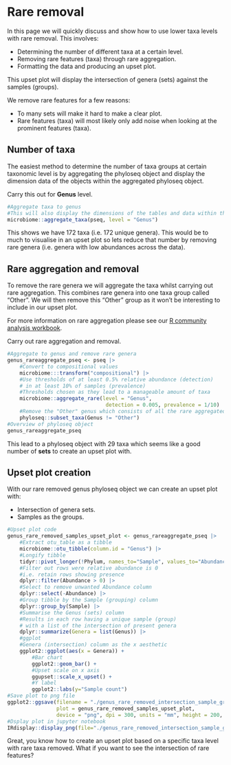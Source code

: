# Rare removal

In this page we will quickly discuss and show how to use lower taxa levels with rare removal.
This involves:

- Determining the number of different taxa at a certain level.
- Removing rare features (taxa) through rare aggregation.
- Formatting the data and producing an upset plot.

This upset plot will display the intersection of genera (sets) against the samples (groups).

We remove rare features for a few reasons:

- To many sets will make it hard to make a clear plot.
- Rare features (taxa) will most likely only add noise when looking at the prominent features (taxa).

## Number of taxa

The easiest method to determine the number of taxa groups at certain taxonomic level is by aggregating the phyloseq object and display the dimension data of the objects within the aggregated phyloseq object.

Carry this out for __Genus__ level.

```r
#Aggregate taxa to genus
#This will also display the dimensions of the tables and data within the phyloseq object
microbiome::aggregate_taxa(pseq, level = "Genus")
```

This shows we have 172 taxa (i.e. 172 unique genera).
This would be to much to visualise in an upset plot so lets reduce that number by removing rare genera (i.e. genera with low abundances across the data).

## Rare aggregation and removal

To remove the rare genera we will aggregate the taxa whilst carrying out rare aggregation.
This combines rare genera into one taxa group called "Other".
We will then remove this "Other" group as it won't be interesting to include in our upset plot.

For more information on rare aggregation please see our [R community analysis workbook](https://neof-workshops.github.io/R_community_whqkt8/Course/11-Taxa_plots.html#aggregateraretaxa).

Carry out rare aggregation and removal.

```r
#Aggregate to genus and remove rare genera
genus_rareaggregate_pseq <- pseq |>
    #Convert to compositional values
    microbiome:::transform("compositional") |>
    #Use thresholds of at least 0.5% relative abundance (detection)
    # in at least 10% of samples (prevalence)
    #Thresholds chosen as they lead to a manageable amount of taxa
    microbiome::aggregate_rare(level = "Genus",
                                detection = 0.005, prevalence = 1/10) |>
    #Remove the "Other" genus which consists of all the rare aggregated taxa
    phyloseq::subset_taxa(Genus != "Other")
#Overview of phyloseq object
genus_rareaggregate_pseq
```

This lead to a phyloseq object with 29 taxa which seems like a good number of __sets__ to create an upset plot with.

## Upset plot creation

With our rare removed genus phyloseq object we can create an upset plot with:

- Intersection of genera sets.
- Samples as the groups.

```r
#Upset plot code
genus_rare_removed_samples_upset_plot <- genus_rareaggregate_pseq |>
    #Extract otu_table as a tibble
    microbiome::otu_tibble(column.id = "Genus") |>
    #Longify tibble
    tidyr::pivot_longer(!Phylum, names_to="Sample", values_to="Abundance") |>
    #Filter out rows were relative abundance is 0
    #i.e. retain rows showing presence
    dplyr::filter(Abundance > 0) |>
    #Select to remove unwanted Abundance column
    dplyr::select(-Abundance) |>
    #Group tibble by the Sample (grouping) column
    dplyr::group_by(Sample) |>
    #Summarise the Genus (sets) column
    #Results in each row having a unique sample (group)
    # with a list of the intersection of present genera
    dplyr::summarize(Genera = list(Genus)) |>
    #ggplot
    #Genera (intersection) column as the x aesthetic
    ggplot2::ggplot(aes(x = Genera)) +
        #Bar chart
        ggplot2::geom_bar() +
        #Upset scale on x axis
        ggupset::scale_x_upset() + 
        #Y label
        ggplot2::labs(y="Sample count")
#Save plot to png file
ggplot2::ggsave(filename = "./genus_rare_removed_intersection_sample_group_upset.png", 
                plot = genus_rare_removed_samples_upset_plot,
                device = "png", dpi = 300, units = "mm", height = 200, width = 300)
#Dsplay plot in jupyter notebook
IRdisplay::display_png(file="./genus_rare_removed_intersection_sample_group_upset.png")
```

Great, you know how to create an upset plot based on a specific taxa level with rare taxa removed.
What if you want to see the intersection of rare features?